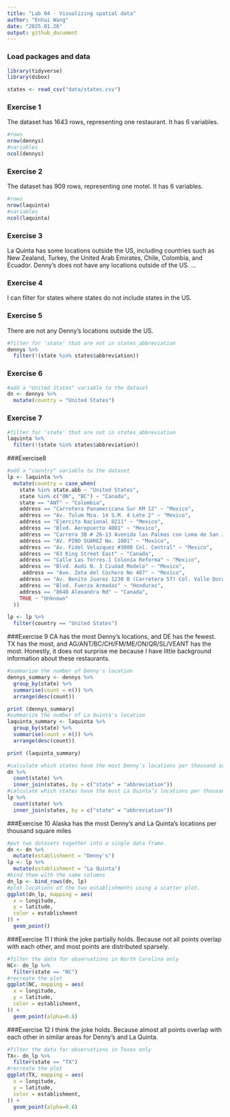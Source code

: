 ```yaml
---
title: "Lab 04 - Visualizing spatial data"
author: "Enhui Wang"
date: "2025.01.26"
output: github_document
---
```


### Load packages and data

```r
library(tidyverse) 
library(dsbox) 
```

```r
states <- read_csv("data/states.csv")
```

### Exercise 1
The dataset has 1643 rows, representing one restaurant. It has 6 variables.

```r
#rows
nrow(dennys)
#variables
ncol(dennys)
```


### Exercise 2
The dataset has 909 rows, representing one motel. It has 6 variables.

```r
#rows
nrow(laquinta)
#variables
ncol(laquinta)
```

### Exercise 3
La Quinta has some locations outside the US, including countries such as New Zealand, Turkey, the United Arab Emirates, Chile, Colombia, and Ecuador. Denny's does not have any locations outside of the US. 
...

### Exercise 4
I can filter for states where states do not include states in the US.

### Exercise 5
There are not any Denny's locations outside the US.
```r
#filter for 'state' that are not in states_abbreviation
dennys %>%
  filter(!(state %in% states$abbreviation))
```


### Exercise 6
```r
#add a "United States" variable to the dataset
dn <- dennys %>%
  mutate(country = "United States")
```
### Exercise 7
```r
#filter for 'state' that are not in states_abbreviation
laquinta %>%
  filter(!(state %in% states$abbreviation))
```
###Exercise8
```r
#add a "country" variable to the dataset
lp <- laquinta %>%
  mutate(country = case_when(
    state %in% state.abb ~ "United States",
    state %in% c("ON", "BC") ~ "Canada",
    state == "ANT" ~ "Colombia",
    address == "Carretera Panamericana Sur KM 12" ~ "Mexico",
    address == "Av. Tulum Mza. 14 S.M. 4 Lote 2" ~ "Mexico",
    address == "Ejercito Nacional 8211" ~ "Mexico",
    address == "Blvd. Aeropuerto 4001" ~ "Mexico",
    address == "Carrera 38 # 26-13 Avenida las Palmas con Loma de San Julian El Poblado" ~ "Colombia",
    address == "AV. PINO SUAREZ No. 1001" ~ "Mexico",
    address == "Av. Fidel Velazquez #3000 Col. Central" ~ "Mexico",
    address == "63 King Street East" ~ "Canada",
    address == "Calle Las Torres-1 Colonia Reforma" ~ "Mexico",
    address == "Blvd. Audi N. 3 Ciudad Modelo" ~ "Mexico",
     address == "Ave. Zeta del Cochero No 407" ~ "Mexico",
    address == "Av. Benito Juarez 1230 B (Carretera 57) Col. Valle Dorado Zona Hotelera" ~ "Mexico",
    address == "Blvd. Fuerza Armadas" ~ "Honduras", 
    address == "8640 Alexandra Rd" ~ "Canada",     
    TRUE ~ "Unknown"                               
  )) 

lp <- lp %>%
  filter(country == "United States")
```

###Exercise 9
CA has the most Denny's locations, and DE has the fewest. TX has the most, and AG/ANT/BC/CH/FM/ME/ON/QR/SL/VEANT has the most. Honestly, it does not surprise me because I have little background information about these restaurants. 
```r
#summarize the number of Denny's location 
dennys_summary <- dennys %>%
  group_by(state) %>%
  summarise(count = n()) %>%
  arrange(desc(count))

print (dennys_summary)
#summarize the number of La Quinta's location 
laquinta_summary <- laquinta %>%
  group_by(state) %>%
  summarise(count = n()) %>%
  arrange(desc(count))

print (laquinta_summary)
```
```r
#calculate which states have the most Denny’s locations per thousand square miles.
dn %>%
  count(state) %>%
  inner_join(states, by = c("state" = "abbreviation"))
#calculate which states have the most La Quinta’s locations per thousand square miles.
lp %>%
  count(state) %>%
  inner_join(states, by = c("state" = "abbreviation"))
```
###Exercise 10
Alaska has the most Denny's and La Quinta's locations per thousand square miles

```r
#put two datasets together into a single data frame.
dn <- dn %>%
  mutate(establishment = "Denny's")
lp <- lp %>%
  mutate(establishment = "La Quinta")
#bind them with the same columns
dn_lp <- bind_rows(dn, lp)
#plot locations of the two establishments using a scatter plot.
ggplot(dn_lp, mapping = aes(
  x = longitude,
  y = latitude,
  color = establishment
)) +
  geom_point()
```
###Exercise 11
I  think the joke partially holds.  Because not all points overlap with each other, and most points are distributed
sparsely.
```r
#filter the data for observations in North Carolina only
NC<- dn_lp %>%
  filter(state == "NC")
#recreate the plot
ggplot(NC, mapping = aes(
  x = longitude,
  y = latitude,
  color = establishment,
)) +
  geom_point(alpha=0.8)

```
###Exercise 12
I  think the joke holds. Because almost all points overlap with each other in similar areas for Denny's and La Quinta. 
```r
#filter the data for observations in Texas only
TX<- dn_lp %>%
  filter(state == "TX")
#recreate the plot
ggplot(TX, mapping = aes(
  x = longitude,
  y = latitude,
  color = establishment,
)) +
  geom_point(alpha=0.8)

```